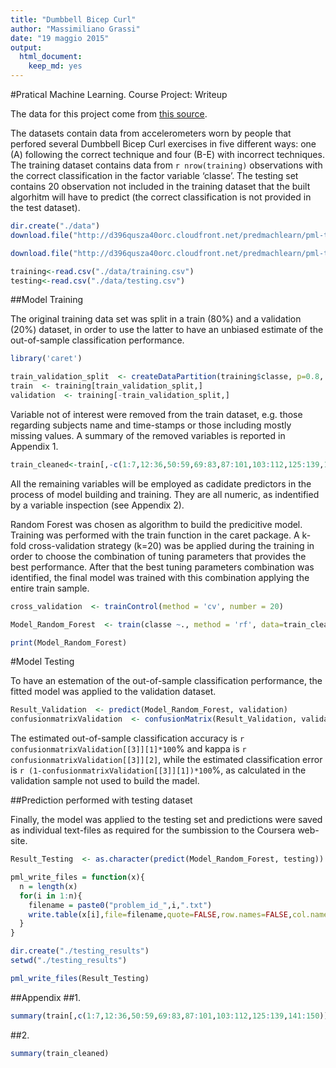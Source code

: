 ```yaml
---
title: "Dumbbell Bicep Curl"
author: "Massimiliano Grassi"
date: "19 maggio 2015"
output:
  html_document:
    keep_md: yes
---
```


#Pratical Machine Learning. Course Project: Writeup

The data for this project come from [this source](http://groupware.les.inf.puc-rio.br/har).

The datasets contain data from accelerometers worn by people that perfored several Dumbbell Bicep Curl exercises in five different ways: one (A) following the correct technique and four (B-E) with incorrect techniques. The training dataset contains data from `r nrow(training)` observations with the correct classification in the factor variable 'classe'. The testing set contains 20 observation not included in the training dataset that the built algorhitm will have to predict (the correct classification is not provided in the test dataset). 

```r
dir.create("./data")
download.file("http://d396qusza40orc.cloudfront.net/predmachlearn/pml-training.csv", destfile = "./data/training.csv")

download.file("http://d396qusza40orc.cloudfront.net/predmachlearn/pml-testing.csv", destfile="./data/testing.csv")

training<-read.csv("./data/training.csv")
testing<-read.csv("./data/testing.csv")
```

##Model Training

The original training data set was split in a train (80%) and a validation (20%) dataset, in order to use the latter to have an unbiased estimate of the out-of-sample classification performance.

```r
library('caret')

train_validation_split  <- createDataPartition(training$classe, p=0.8, list = FALSE)
train  <- training[train_validation_split,]
validation  <- training[-train_validation_split,]
```

Variable not of interest were removed from the train dataset, e.g. those regarding subjects name and time-stamps or those including mostly missing values. A summary of the removed variables is reported in Appendix 1.

```r
train_cleaned<-train[,-c(1:7,12:36,50:59,69:83,87:101,103:112,125:139,141:150)]
```

All the remaining variables will be employed as cadidate predictors in the process of model building and training. They are all numeric, as indentified by a variable inspection (see Appendix 2). 

Random Forest was chosen as algorithm to build the predicitive model. Training was performed with the train function in the caret package. A k-fold cross-validation strategy (k=20) was be applied during the training in order to choose the combination of tuning parameters that provides the best performance. After that the best tuning parameters combination was identified, the final model was trained with this combination applying the entire train sample.

```r
cross_validation  <- trainControl(method = 'cv', number = 20)

Model_Random_Forest  <- train(classe ~., method = 'rf', data=train_cleaned, trControl = cross_validation)

print(Model_Random_Forest)
```

#Model Testing

To have an estemation of the out-of-sample classification performance, the fitted model was applied to the validation dataset.

```r
Result_Validation  <- predict(Model_Random_Forest, validation)
confusionmatrixValidation  <- confusionMatrix(Result_Validation, validation$classe)
```

The estimated out-of-sample classification accuracy is `r confusionmatrixValidation[[3]][1]*100`% and kappa is `r confusionmatrixValidation[[3]][2]`, while the estimated classification error is `r (1-confusionmatrixValidation[[3]][1])*100`%, as calculated in the validation sample not used to build the madel. 

##Prediction performed with testing dataset

Finally, the model was applied to the testing set and predictions were saved as individual text-files as required for the sumbission to the Coursera web-site.


```r
Result_Testing  <- as.character(predict(Model_Random_Forest, testing))

pml_write_files = function(x){
  n = length(x)
  for(i in 1:n){
    filename = paste0("problem_id_",i,".txt")
    write.table(x[i],file=filename,quote=FALSE,row.names=FALSE,col.names=FALSE)
  }
}

dir.create("./testing_results")
setwd("./testing_results")

pml_write_files(Result_Testing)
```

##Appendix 
##1.
```r
summary(train[,c(1:7,12:36,50:59,69:83,87:101,103:112,125:139,141:150)])
```

##2.
```r
summary(train_cleaned)
```

